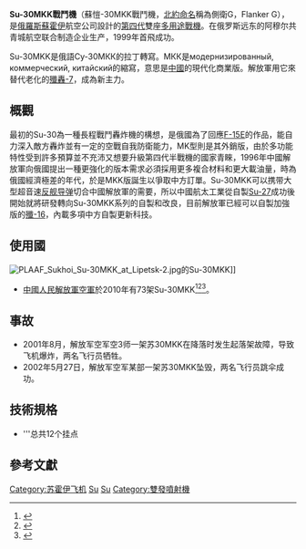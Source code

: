 {{refimprove|time=2019-10-20T15:55:29+00:00}}
{{noteTA
|1=zh-hans:苏霍伊; zh-tw:蘇愷; zh-hk:蘇霍伊;
}}
{{軍用飛機
|名稱= 蘇-30MKK <br />Су-30МКК<br /><small>[[北約代號|北約代號]]: 側衛-G （Flanker-G）</small>
|圖片= [[File:PLAAF_Sukhoi_Su-30MKK_at_Lipetsk_Air_Base.jpg|300px]]
|照片說明= [[中國人民解放軍空軍|中國人民解放軍空軍]]Su-30MKK在俄羅斯[[利佩茨克|利佩茨克空軍基地]]。
|圖片2=<!--预留三视图-->
|照片說明2=
|類型= [[戰鬥轰炸機|戰鬥轰炸機]]、[[多用途戰機|多功能戰鬥機]]
|用戶= {{CHN}}<br />{{PLA-AF}}
|設計= [[苏霍伊航空集团|蘇霍伊設計局]]
|生產= [[阿穆爾河畔共青城加加林飛機製造廠|阿穆爾河畔共青城加加林飛機製造廠]]
|首飛= 1999年
|服役= 
|退役= 
|狀況= 現役
|產量= 76架
|單位價格 = 5300萬美元
|衍生自= [[蘇-27戰鬥機|蘇-27戰鬥機]] - 側衛<br />[[蘇-30戰鬥機|蘇-30戰鬥機]] - 側衛-C
|衍生= [[殲-16|殲-16多用途战斗机]]
|variants with their own articles=

|長度= 21.935米（72.97英尺）
|翼展= 14.70米（48.20英尺）
|高度= 6.36米（20.85英尺）
|翼面積= 62.00米<sup>2</sup>（平方米） ; 667.00英尺<sup>2</sup>（平方英尺）
|空重= 17,700公斤（39,021磅）
|正常起飛重量= 24,900公斤（54,900磅）
|最大起飛重量= 34,500公斤（76,060磅）
|發動機= 2具[[土星科研生產聯合體|土星科研生產聯合體]] [[AL-31發動機|AL-31FP後燃低通量渦輪扇發動機]]
|推力= 單台最大推力 74.50[[千牛|千牛]]（16,750[[磅力|磅力]]）<br />單台最大後燃推力 122.58[[千牛|千牛]]（27,560[[磅力|磅力]]）
|燃油量=

|最大速度= 2.00馬赫
|巡航速度= 0.95馬赫
|爬升率= 海平面爬升率：230米/秒（45,275英尺/分）
|實用升限= 17,300米（56,800英尺）
|最大升限= 
|最大航程= 3,000公里（1,620[[海里|海里]]）
|翼負荷= 401公斤/平方米（82.3磅/平方英尺）
|推重比= 1.0
|作戰半徑= 
|最大過載=
|滑跑距離= 
|機槍=
|機炮= 一門[[GSh-30-1機炮|GSh-30-1機炮]]，裝彈150發
|火箭= [[S-5航空火箭彈|S-5航空火箭彈]]<br />[[S-8航空火箭彈|S-8航空火箭彈]]<br />[[S-13航空火箭彈|S-13航空火箭彈]]<br />[[S-24航空火箭彈|S-24航空火箭彈]] 等等
|飛彈= 12個武器掛點<br />[[R-60飛彈|R-60短程空對空導彈]]<br />[[R-27飛彈|R-27中程空對空導彈]]<br />[[R-73飛彈|R-73短程空對空導彈]]<br />[[AA-12飛彈|R-77中程空對空導彈]]<br />[[Kh-31導彈|Kh-31中程空對艦導彈]]<br />[[Kh-29T/L雷射導引對地飛彈|Kh-29T/L雷射導引對地飛彈]]<br />[[Kh-59ME空對地導彈|Kh-59ME空對地導彈]] 等等
|炸彈= KAB 500KR，KAB-1500KR，FAB-500T，OFAB-250-270等[[航空炸彈|航空炸彈]]
|雷達= N001VE 多普勒脈衝被動電子掃描陣列雷達<br />NIIP N001VEP火控雷達
|其他= Sorbtsiya [[電子作戰|ECM莢艙]]
}}

'''Su-30MKK戰鬥機'''（蘇愷-30MKK戰鬥機，[[北約命名|北約命名]]稱為側衛G，Flanker G），是[[俄羅斯|俄羅斯]][[蘇霍伊|蘇霍伊]]航空公司設計的[[第四代战机|第四代]]雙座[[多用途戰機|多用途戰機]]。在俄罗斯远东的阿穆尔共青城航空联合制造企业生产，1999年首飛成功。

Su-30MKK是俄語Су-30МКК的拉丁轉寫。МКК是модернизированный, коммерческий, китайский的縮寫，意思是[[中國|中國]]的現代化商業版。解放軍用它來替代老化的[[殲轟-7|殲轟-7]]，成為新主力。

==概觀==
最初的Su-30為一種長程戰鬥轟炸機的構想，是俄國為了回應[[F-15E|F-15E]]的作品，能自力深入敵方轟炸並有一定的空戰自我防衛能力，MK型則是其外銷版，由於多功能特性受到許多預算並不充沛又想要升級第四代半戰機的國家青睞，1996年中國解放軍向俄國提出一種更強化的版本需求必須採用更多複合材料和更大載油量，時為俄國經濟極差的年代，於是MKK版誕生以爭取中方訂單。Su-30MKK可以携带大型超音速[[反舰导弹|反舰导弹]]切合中國解放軍的需要，所以中國航太工業從自製[[Su-27|Su-27]]成功後開始就將研發轉向Su-30MKK系列的自製和改良，目前解放軍已經可以自製加強版的[[殲-16|殲-16]]，內載多項中方自製更新科技。

==使用國==
[[File:PLAAF_Sukhoi_Su-30MKK_at_Lipetsk-2.jpg|thumb]]的Su-30MKK]]
;{{Flagu|中國}}
* [[中國人民解放軍空軍|中國人民解放軍空軍]]於2010年有73架Su-30MKK<ref name="iiss_militarybalance2010">{{Cite book |editor-last=Hacket |editor-first=James |contribution=The Military Balance 2010 |publisher=[[International_Institute_for_Strategic_Studies|International Institute for Strategic Studies]] |year=2010 |contribution-url=http://www.iiss.org/publications/military-balance/the-military-balance-2010/ |title= |access-date=2013-08-08 |archive-date=2012-10-12 |archive-url=https://web.archive.org/web/20121012153727/http://www.iiss.org/publications/military-balance/the-military-balance-2010/ |dead-url=yes }}</ref><ref name=sinodefence>{{cite web|title=Su-30MKK Multi Role Aircraft|url=http://www.sinodefence.com/airforce/fighter/su30.asp|publisher=SinoDefence.com|accessdate=16 December 2012|deadurl=yes|archiveurl=https://web.archive.org/web/20070113174048/http://www.sinodefence.com/airforce/fighter/su30.asp|archivedate=2007年1月13日}}</ref><ref>{{cite web |url=http://www.airforceworld.com/pla/english/Su-30-fighter-china.html |title=Su-30MKK fighter jet in Chinese PLAAF |date=5 June 2013 |work=AirForceWorld.com |access-date=2013-08-08 |archive-url=https://web.archive.org/web/20130501093616/http://www.airforceworld.com/pla/english/Su-30-fighter-china.html |archive-date=2013-05-01 |dead-url=yes }}</ref>。

==事故==
*2001年8月，解放军空军空3师一架苏30MKK在降落时发生起落架故障，导致飞机爆炸，两名飞行员牺牲。
*2002年5月27日，解放军空军某部一架苏30MKK坠毁，两名飞行员跳伞成功。

==技術規格==
{{aircraft specifications

|plane or copter?=plane
|jet or prop?=jet

<!-- Now, fill out the specs.  Please include units where appropriate（main comes first, alt in parentheses）. If an item doesn't apply, like capacity, leave it blank. For instructions on using |more general=, |more performance=, |power original=, and |thrust original= see [[Template_talk:Aircraft_specifications|Template talk:Aircraft specifications]].  To add a new line, end the old one with a right parenthesis ")"，and start a new fully formatted line beginning with * -->
|ref=KNAAPO Su-30MK page<ref>[http://www.knaapo.ru/eng/products/military/su30mk.wbp Sukhoi Su-30MK] {{webarchive|url=https://web.archive.org/web/20080424093737/http://www.knaapo.ru/eng/products/military/su30mk.wbp |date=2008-04-24 }}，KNAAPO.</ref>，Sukhoi Su-30MK page<ref>[http://www.sukhoi.org/eng/planes/military/su30mk/lth/ Su-30MK Aircraft performance page] {{webarchive|url=https://web.archive.org/web/20110716144928/http://www.sukhoi.org/eng/planes/military/su30mk/lth/ |date=2011-07-16 }}，Sukhoi.</ref>，Gordon and Davidson<ref>Gordon and Davidson 2006，pp. 92, 95-96.</ref>
|crew= 2
|capacity=
|length main= 21.935 m
|length alt= 72.97 ft
|span main= 14.7 m
|span alt= 48.2 ft
|height main= 6.36 m
|height alt= 20.85 ft
|area main= 62.0 m²
|area alt= 667 ft²
|airfoil=
|empty weight main= 17,700 kg
|empty weight alt= 39,021 lb
|loaded weight main= 24,900 kg
|loaded weight alt= 54,900 lb
|useful load main=
|useful load alt=
|max takeoff weight main= 34,500 kg
|max takeoff weight alt= 76,060 lb
|more general=
|engine (jet)= [[AL-31發動機|AL-31FL]]
|type of jet= low-bypass turbofans
|number of jets= 2
|thrust main= 7,600 kgf
|thrust alt= 74.5 kN，16,750 lbf
|thrust original=
|afterburning thrust main= 12,500 kgf
|afterburning thrust alt= 122.58 kN，27,560 lbf
|max speed main= Mach 2.0
|max speed alt= 2,120 km/h，1,320 mph
|cruise speed main=
|cruise speed alt=
|range main= 3,000 km
|range alt= 1,620 nmi
|range more= 海拔
|ferry range main=
|ferry range alt=
|ferry range more=
|ceiling main= 17,300 m
|ceiling alt= 56,800 ft
|climb rate main= 230 m/s
|climb rate alt= 45,275 ft/min
|loading main= 401 kg/m²
|loading alt= 82.3 lb/ft²
|thrust/weight= 1.0
|more performance=
|armament=

* '''機砲：'''1× [[GSh-30-1機炮|GSh-301]] gun（30 mm caliber，150 rounds）
* '''[[空對空飛彈|空對空飛彈]]：'''6× [[Vympel_R-27#|R-27ER1]]（[[AA-10|AA-10]]C），2× R-27ET1（[[AA-10|AA-10]]D），6× R-73E（[[AA-11|AA-11]]），6× RVV-AE ([[AA-12飛彈|AA-12]])
* '''對地飛彈：'''6× Kh-31P/Kh-31A [[反輻射飛彈|反輻射飛彈]]，6× Kh-29T/L雷射導引對地飛彈，2× Kh-59ME
* '''炸彈：'''6× KAB 500KR，3× KAB-1500KR，8× FAB-500T，28× OFAB-250-270
|avionics=NIIP N001VEP火控雷達，Sorbtsiya ECM荚艙
}}
* '''总共12个挂点

== 參考文獻 ==
{{Reflist}}

{{中国军用飞机}}
{{Sukhoi aircraft}}
[[Category:苏霍伊飞机|Category:苏霍伊飞机]]
[[Category:蘇聯戰鬥機|Su]]
[[Category:俄羅斯戰鬥機|Su]]
[[Category:雙發噴射機|Category:雙發噴射機]]